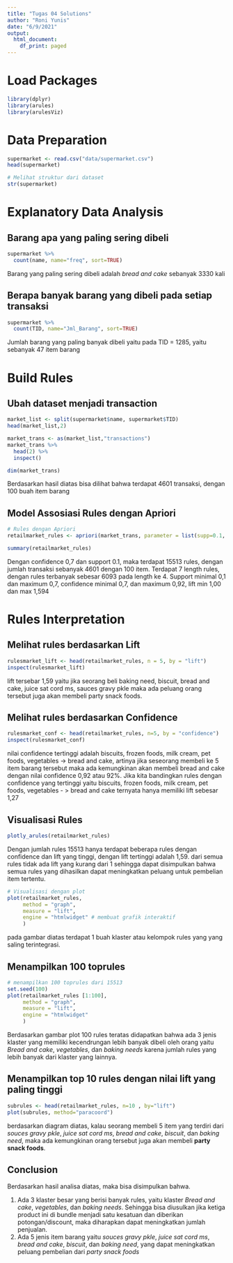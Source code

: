 ---
title: "Tugas 04 Solutions"
author: "Roni Yunis"
date: "6/9/2021"
output:
  html_document:
    df_print: paged
---

# Load Packages
```{r}
library(dplyr)
library(arules)
library(arulesViz)
```

# Data Preparation
```{r}
supermarket <- read.csv("data/supermarket.csv")
head(supermarket)
```
```{r}
# Melihat struktur dari dataset
str(supermarket)
```

# Explanatory Data Analysis
## Barang apa yang paling sering dibeli
```{r}
supermarket %>%
  count(name, name="freq", sort=TRUE)
```
Barang yang paling sering dibeli adalah *bread and cake* sebanyak 3330 kali

## Berapa banyak barang yang dibeli pada setiap transaksi
```{r}
supermarket %>% 
  count(TID, name="Jml_Barang", sort=TRUE)
```
Jumlah barang yang paling banyak dibeli yaitu pada TID = 1285, yaitu sebanyak 47 item barang

# Build Rules
## Ubah dataset menjadi transaction
```{r}
market_list <- split(supermarket$name, supermarket$TID)
head(market_list,2)
```

```{r}
market_trans <- as(market_list,"transactions")
market_trans %>%
  head(2) %>%
  inspect()
```
```{r}
dim(market_trans)
```
Berdasarkan hasil diatas bisa dilihat bahwa terdapat 4601 transaksi, dengan 100 buah item barang

## Model Assosiasi Rules dengan Apriori
```{r}
# Rules dengan Apriori
retailmarket_rules <- apriori(market_trans, parameter = list(supp=0.1, conf=0.7))

```
```{r}
summary(retailmarket_rules)
```
Dengan confidence 0,7 dan support 0.1, maka terdapat 15513 rules, dengan jumlah transaksi sebanyak 4601 dengan 100 item.
Terdapat 7 length rules, dengan rules terbanyak sebesar 6093 pada length ke 4. Support minimal 0,1 dan maximum 0,7, confidence minimal 0,7, dan maximum 0,92, lift min 1,00 dan max 1,594


# Rules Interpretation
## Melihat rules berdasarkan Lift
```{r}
rulesmarket_lift <- head(retailmarket_rules, n = 5, by = "lift")
inspect(rulesmarket_lift)
```

lift tersebar 1,59 yaitu jika seorang beli baking need, biscuit, bread and cake, juice sat cord ms, sauces gravy pkle maka ada peluang orang tersebut juga akan membeli party snack foods.

## Melihat rules berdasarkan Confidence
```{r}
rulesmarket_conf <- head(retailmarket_rules, n=5, by = "confidence")
inspect(rulesmarket_conf)

```
nilai confidence tertinggi adalah biscuits, frozen foods, milk cream, pet foods, vegetables -> bread and cake, artinya jika seseorang membeli ke 5 item barang tersebut maka ada kemungkinan akan membeli bread and cake dengan nilai confidence 0,92 atau 92%.
Jika kita bandingkan rules dengan confidence yang tertinggi yaitu biscuits, frozen foods, milk cream, pet foods, vegetables - > bread and cake ternyata hanya memiliki lift sebesar 1,27

## Visualisasi Rules
```{r}
plotly_arules(retailmarket_rules)
```

Dengan jumlah rules 15513 hanya terdapat beberapa rules dengan confidence dan lift yang tinggi, dengan lift tertinggi adalah 1,59. dari semua rules tidak ada lift yang kurang dari 1 sehingga dapat disimpulkan bahwa semua rules yang dihasilkan dapat meningkatkan peluang untuk pembelian item tertentu.

```{r}
# Visualisasi dengan plot
plot(retailmarket_rules, 
     method = "graph", 
     measure = "lift",  
     engine = "htmlwidget" # membuat grafik interaktif
     )
```

pada gambar diatas terdapat 1 buah klaster atau kelompok rules yang yang saling terintegrasi.

## Menampilkan 100 toprules
```{r}
# menampilkan 100 toprules dari 15513
set.seed(100)
plot(retailmarket_rules [1:100], 
     method = "graph", 
     measure = "lift",  
     engine = "htmlwidget" 
     )

```

Berdasarkan gambar plot 100 rules teratas didapatkan bahwa ada 3 jenis klaster yang memiliki kecendrungan lebih banyak dibeli oleh orang yaitu *Bread and cake*, *vegetables*, dan *baking needs* karena jumlah rules yang lebih banyak dari klaster yang lainnya. 

## Menampilkan top 10 rules dengan nilai lift yang paling tinggi
```{r}
subrules <- head(retailmarket_rules, n=10 , by="lift")
plot(subrules, method="paracoord")
```
berdasarkan diagram diatas, kalau seorang membeli 5 item yang terdiri dari *souces gravy pkle*, *juice sat cord ms*, *bread and cake*, *biscuit*, dan *baking need*, maka ada kemungkinan orang tersebut juga akan membeli **party snack foods**.

## Conclusion
Berdasarkan hasil analisa diatas, maka bisa disimpulkan bahwa.

1. Ada 3 klaster besar yang berisi banyak rules, yaitu klaster *Bread and cake*, *vegetables*, dan *baking needs*. Sehingga bisa diusulkan jika ketiga product ini di bundle menjadi satu kesatuan dan diberikan potongan/discount, maka diharapkan dapat meningkatkan jumlah penjualan. 
2. Ada 5 jenis item barang yaitu *souces gravy pkle*, *juice sat cord ms*, *bread and cake*, *biscuit*, dan *baking need*, yang dapat meningkatkan peluang pembelian dari *party snack foods*
